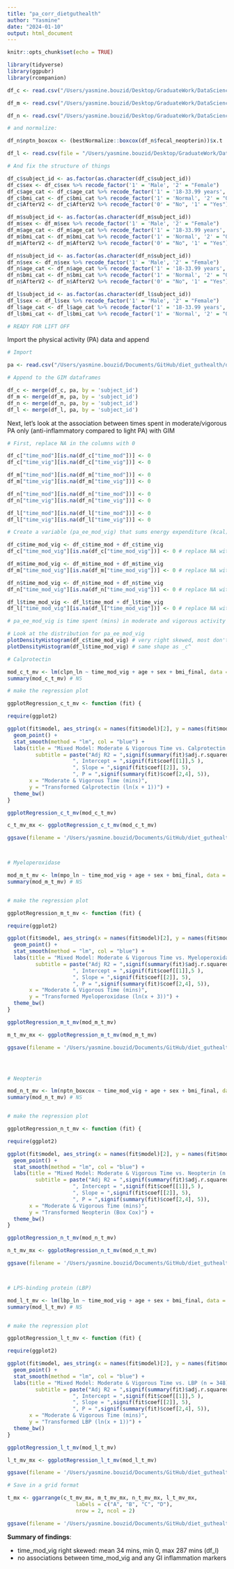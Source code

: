 ```yaml
---
title: "pa_corr_dietguthealth"
author: "Yasmine"
date: "2024-01-10"
output: html_document
---
```


```r
knitr::opts_chunk$set(echo = TRUE)

library(tidyverse)
library(ggpubr)
library(rcompanion)
```

```r

df_c <- read.csv("/Users/yasmine.bouzid/Desktop/GraduateWork/DataScience/Dairy_GutHealth/data/df_c_sc.csv", header = T) # n = 295, check. 

df_m <- read.csv("/Users/yasmine.bouzid/Desktop/GraduateWork/DataScience/Dairy_GutHealth/data/df_m_sc.csv", header = T) # n = 295, check. 

df_n <- read.csv("/Users/yasmine.bouzid/Desktop/GraduateWork/DataScience/Dairy_GutHealth/data/df_n_sc.csv", header = T) # 289, check. 

# and normalize:

df_n$nptn_boxcox <- (bestNormalize::boxcox(df_n$fecal_neopterin))$x.t

df_l <- read.csv(file = "/Users/yasmine.bouzid/Desktop/GraduateWork/DataScience/Dairy_GutHealth/data/df_gh_l_rd.csv", header = TRUE) #348, check. 

# And fix the structure of things 

df_c$subject_id <- as.factor(as.character(df_c$subject_id))
df_c$sex <- df_c$sex %>% recode_factor('1' = 'Male', '2' = "Female")
df_c$age_cat <- df_c$age_cat %>% recode_factor('1' = '18-33.99 years', '2' = "34-49.99 years", '3' = "50-65 years")
df_c$bmi_cat <- df_c$bmi_cat %>% recode_factor('1' = 'Normal', '2' = "Overweight", '3' = "Obese")
df_c$AfterV2 <- df_c$AfterV2 %>% recode_factor('0' = "No", '1' = "Yes")

df_m$subject_id <- as.factor(as.character(df_m$subject_id))
df_m$sex <- df_m$sex %>% recode_factor('1' = 'Male', '2' = "Female")
df_m$age_cat <- df_m$age_cat %>% recode_factor('1' = '18-33.99 years', '2' = "34-49.99 years", '3' = "50-65 years")
df_m$bmi_cat <- df_m$bmi_cat %>% recode_factor('1' = 'Normal', '2' = "Overweight", '3' = "Obese")
df_m$AfterV2 <- df_m$AfterV2 %>% recode_factor('0' = "No", '1' = "Yes")

df_n$subject_id <- as.factor(as.character(df_n$subject_id))
df_n$sex <- df_n$sex %>% recode_factor('1' = 'Male', '2' = "Female")
df_n$age_cat <- df_n$age_cat %>% recode_factor('1' = '18-33.99 years', '2' = "34-49.99 years", '3' = "50-65 years")
df_n$bmi_cat <- df_n$bmi_cat %>% recode_factor('1' = 'Normal', '2' = "Overweight", '3' = "Obese")
df_n$AfterV2 <- df_n$AfterV2 %>% recode_factor('0' = "No", '1' = "Yes")

df_l$subject_id <- as.factor(as.character(df_l$subject_id))
df_l$sex <- df_l$sex %>% recode_factor('1' = 'Male', '2' = "Female")
df_l$age_cat <- df_l$age_cat %>% recode_factor('1' = '18-33.99 years', '2' = "34-49.99 years", '3' = "50-65 years")
df_l$bmi_cat <- df_l$bmi_cat %>% recode_factor('1' = 'Normal', '2' = "Overweight", '3' = "Obese")

# READY FOR LIFT OFF

```

Import the physical activity (PA) data and append 

```r

# Import

pa <- read.csv("/Users/yasmine.bouzid/Documents/GitHub/diet_guthealth/data/forR_pa_data.csv", header = T)

# Append to the GIM dataframes 

df_c <- merge(df_c, pa, by = 'subject_id')
df_m <- merge(df_m, pa, by = 'subject_id')
df_n <- merge(df_n, pa, by = 'subject_id')
df_l <- merge(df_l, pa, by = 'subject_id')


```

Next, let's look at the association between times spent in moderate/vigorous PA only (anti-inflammatory compared to light PA) with GIM

```r

# First, replace NA in the columns with 0

df_c["time_mod"][is.na(df_c["time_mod"])] <- 0 
df_c["time_vig"][is.na(df_c["time_vig"])] <- 0 

df_m["time_mod"][is.na(df_m["time_mod"])] <- 0 
df_m["time_vig"][is.na(df_m["time_vig"])] <- 0 

df_n["time_mod"][is.na(df_n["time_mod"])] <- 0 
df_n["time_vig"][is.na(df_n["time_vig"])] <- 0 

df_l["time_mod"][is.na(df_l["time_mod"])] <- 0 
df_l["time_vig"][is.na(df_l["time_vig"])] <- 0 

# Create a variable (pa_ee_mod_vig) that sums energy expenditure (kcal) from moderate (pa_ee_moderate) and vigorous (pa_ee_vigorous) activity 

df_c$time_mod_vig <- df_c$time_mod + df_c$time_vig
df_c["time_mod_vig"][is.na(df_c["time_mod_vig"])] <- 0 # replace NA with 0

df_m$time_mod_vig <- df_m$time_mod + df_m$time_vig
df_m["time_mod_vig"][is.na(df_m["time_mod_vig"])] <- 0 # replace NA with 0

df_n$time_mod_vig <- df_n$time_mod + df_n$time_vig
df_n["time_mod_vig"][is.na(df_n["time_mod_vig"])] <- 0 # replace NA with 0

df_l$time_mod_vig <- df_l$time_mod + df_l$time_vig
df_l["time_mod_vig"][is.na(df_l["time_mod_vig"])] <- 0 # replace NA with 0

```

```r

# pa_ee_mod_vig is time spent (mins) in moderate and vigorous activity (excludes light activity) when actical was worn (double check if it's just the total over week worn or average)

# Look at the distribution for pa_ee_mod_vig
plotDensityHistogram(df_c$time_mod_vig) # very right skewed, most don't get much mod/vig activity
plotDensityHistogram(df_l$time_mod_vig) # same shape as _c^

# Calprotectin

mod_c_t_mv <- lm(clpn_ln ~ time_mod_vig + age + sex + bmi_final, data = df_c)
summary(mod_c_t_mv) # NS

# make the regression plot 

ggplotRegression_c_t_mv <- function (fit) {

require(ggplot2)

ggplot(fit$model, aes_string(x = names(fit$model)[2], y = names(fit$model)[1])) + 
  geom_point() +
  stat_smooth(method = "lm", col = "blue") +
  labs(title = "Mixed Model: Moderate & Vigorous Time vs. Calprotectin (n = 295)",
         subtitle = paste("Adj R2 = ",signif(summary(fit)$adj.r.squared, 5),
                     ", Intercept = ",signif(fit$coef[[1]],5 ),
                     ", Slope = ",signif(fit$coef[[2]], 5),
                     ", P = ",signif(summary(fit)$coef[2,4], 5)),
       x = "Moderate & Vigorous Time (mins)",
       y = "Transformed Calprotectin (ln(x + 1))") +
  theme_bw()
}

ggplotRegression_c_t_mv(mod_c_t_mv)

c_t_mv_mx <- ggplotRegression_c_t_mv(mod_c_t_mv) 

ggsave(filename = '/Users/yasmine.bouzid/Documents/GitHub/diet_guthealth/plots/c_t_mv_mx.jpeg', c_t_mv_mx, device = 'jpeg', dpi = 300, width = 7, height = 5)



# Myeloperoxidase

mod_m_t_mv <- lm(mpo_ln ~ time_mod_vig + age + sex + bmi_final, data = df_m)
summary(mod_m_t_mv) # NS


# make the regression plot 

ggplotRegression_m_t_mv <- function (fit) {

require(ggplot2)

ggplot(fit$model, aes_string(x = names(fit$model)[2], y = names(fit$model)[1])) + 
  geom_point() +
  stat_smooth(method = "lm", col = "blue") +
  labs(title = "Mixed Model: Moderate & Vigorous Time vs. Myeloperoxidase (n = 295)",
         subtitle = paste("Adj R2 = ",signif(summary(fit)$adj.r.squared, 5),
                     ", Intercept = ",signif(fit$coef[[1]],5 ),
                     ", Slope = ",signif(fit$coef[[2]], 5),
                     ", P = ",signif(summary(fit)$coef[2,4], 5)),
       x = "Moderate & Vigorous Time (mins)",
       y = "Transformed Myeloperoxidase (ln(x + 3))") +
  theme_bw()
}

ggplotRegression_m_t_mv(mod_m_t_mv)

m_t_mv_mx <- ggplotRegression_m_t_mv(mod_m_t_mv) 

ggsave(filename = '/Users/yasmine.bouzid/Documents/GitHub/diet_guthealth/plots/m_t_mv_mx.jpeg', m_t_mv_mx, device = 'jpeg', dpi = 300, width = 7, height = 5)




# Neopterin

mod_n_t_mv <- lm(nptn_boxcox ~ time_mod_vig + age + sex + bmi_final, data = df_n)
summary(mod_n_t_mv) # NS


# make the regression plot 

ggplotRegression_n_t_mv <- function (fit) {

require(ggplot2)

ggplot(fit$model, aes_string(x = names(fit$model)[2], y = names(fit$model)[1])) + 
  geom_point() +
  stat_smooth(method = "lm", col = "blue") +
  labs(title = "Mixed Model: Moderate & Vigorous Time vs. Neopterin (n = 289)",
         subtitle = paste("Adj R2 = ",signif(summary(fit)$adj.r.squared, 5),
                     ", Intercept = ",signif(fit$coef[[1]],5 ),
                     ", Slope = ",signif(fit$coef[[2]], 5),
                     ", P = ",signif(summary(fit)$coef[2,4], 5)),
       x = "Moderate & Vigorous Time (mins)",
       y = "Transformed Neopterin (Box Cox)") +
  theme_bw()
}

ggplotRegression_n_t_mv(mod_n_t_mv)

n_t_mv_mx <- ggplotRegression_n_t_mv(mod_n_t_mv) 

ggsave(filename = '/Users/yasmine.bouzid/Documents/GitHub/diet_guthealth/plots/n_t_mv_mx.jpeg', n_t_mv_mx, device = 'jpeg', dpi = 300, width = 7, height = 5)



# LPS-binding protein (LBP)

mod_l_t_mv <- lm(lbp_ln ~ time_mod_vig + age + sex + bmi_final, data = df_l)
summary(mod_l_t_mv) # NS


# make the regression plot 

ggplotRegression_l_t_mv <- function (fit) {

require(ggplot2)

ggplot(fit$model, aes_string(x = names(fit$model)[2], y = names(fit$model)[1])) + 
  geom_point() +
  stat_smooth(method = "lm", col = "blue") +
  labs(title = "Mixed Model: Moderate & Vigorous Time vs. LBP (n = 348)",
         subtitle = paste("Adj R2 = ",signif(summary(fit)$adj.r.squared, 5),
                     ", Intercept = ",signif(fit$coef[[1]],5 ),
                     ", Slope = ",signif(fit$coef[[2]], 5),
                     ", P = ",signif(summary(fit)$coef[2,4], 5)),
       x = "Moderate & Vigorous Time (mins)",
       y = "Transformed LBP (ln(x + 1))") +
  theme_bw()
}

ggplotRegression_l_t_mv(mod_l_t_mv)

l_t_mv_mx <- ggplotRegression_l_t_mv(mod_l_t_mv) 

ggsave(filename = '/Users/yasmine.bouzid/Documents/GitHub/diet_guthealth/plots/l_t_mv_mx.jpeg', l_t_mv_mx, device = 'jpeg', dpi = 300, width = 7, height = 5)

# Save in a grid format 

t_mx <- ggarrange(c_t_mv_mx, m_t_mv_mx, n_t_mv_mx, l_t_mv_mx,
                      labels = c("A", "B", "C", "D"),
                      nrow = 2, ncol = 2)

ggsave(filename = '/Users/yasmine.bouzid/Documents/GitHub/diet_guthealth/plots/grid_t_mv_mx.jpeg', plot = t_mx, device = 'jpeg', dpi = 300, width = 15, height = 10)


```

**Summary of findings**: 

- time_mod_vig right skewed: mean 34 mins, min 0, max 287 mins (df_l)
- no associations between time_mod_vig and any GI inflammation markers 